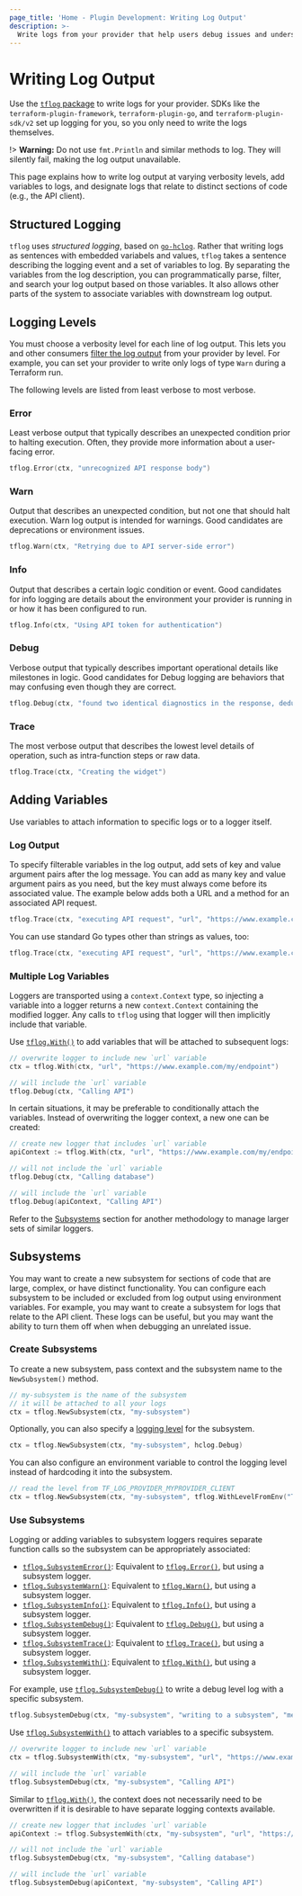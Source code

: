 ```yaml
---
page_title: 'Home - Plugin Development: Writing Log Output'
description: >-
  Write logs from your provider that help users debug issues and understand operations.
---
```


# Writing Log Output

Use the [`tflog` package](https://pkg.go.dev/github.com/hashicorp/terraform-plugin-log/tflog) to write logs for your provider. SDKs like the `terraform-plugin-framework`, `terraform-plugin-go`, and `terraform-plugin-sdk/v2` set up logging for you, so you only need to write the logs themselves.

!> **Warning:** Do not use `fmt.Println` and similar methods to log. They will silently fail, making the log output unavailable.

This page explains how to write log output at varying verbosity levels, add variables to logs, and designate logs that relate to distinct sections of code (e.g., the API client).

## Structured Logging

`tflog` uses _structured logging_, based on [`go-hclog`](https://pkg.go.dev/github.com/hashicorp/go-hclog). Rather that writing logs as sentences with embedded variabels and values, `tflog` takes a sentence describing the logging event and a set of variables to log. By separating the variables from the log description, you can programmatically parse, filter, and search your log output based on those variables. It also allows other parts of the system to associate variables with downstream log output.

## Logging Levels

You must choose a verbosity level for each line of log output. This lets you and other consumers [filter the log output](/plugin/log/filtering) from your provider by level. For example, you can set your provider to write only logs of type `Warn` during a Terraform run.

The following levels are listed from least verbose to most verbose.

### Error

Least verbose output that typically describes an unexpected condition prior to halting execution. Often, they provide more information about a user-facing error.

```go
tflog.Error(ctx, "unrecognized API response body")
```

### Warn

Output that describes an unexpected condition, but not one that should halt execution. Warn log output is intended for warnings. Good candidates are deprecations or environment issues.

```go
tflog.Warn(ctx, "Retrying due to API server-side error")
```

### Info

Output that describes a certain logic condition or event. Good candidates for info logging are details about the environment your provider is running in or how it has been configured to run.

```go
tflog.Info(ctx, "Using API token for authentication")
```

### Debug

Verbose output that typically describes important operational details like milestones in logic. Good candidates for Debug logging are behaviors that may confusing even though they are correct.

```go
tflog.Debug(ctx, "found two identical diagnostics in the response, deduplicating down to one")
```

### Trace

The most verbose output that describes the lowest level details of operation, such as intra-function steps or raw data.

```go
tflog.Trace(ctx, "Creating the widget")
```

## Adding Variables

Use variables to attach information to specific logs or to a logger itself.

### Log Output

To specify filterable variables in the log output, add sets of key and value argument pairs after the log message. You can add as many key and value argument pairs as you need, but the key must always come before its associated value. The example below adds both a URL and a method for an associated API request.

```go
tflog.Trace(ctx, "executing API request", "url", "https://www.example.com/my/endpoint", "method", "POST")
```

You can use standard Go types other than strings as values, too:

```go
tflog.Trace(ctx, "executing API request", "url", "https://www.example.com/my/endpoint", "method", "POST", "size", 200, "authenticated", true, "headers", map[string][]string{"content-type": []string{"application/json"}})
```

### Multiple Log Variables

Loggers are transported using a `context.Context` type, so injecting a variable into a logger returns a new `context.Context` containing the modified logger. Any calls to `tflog` using that logger will then implicitly include that variable.

Use [`tflog.With()`](https://pkg.go.dev/github.com/hashicorp/terraform-plugin-log/tflog#With) to add variables that will be attached to subsequent logs:

```go
// overwrite logger to include new `url` variable
ctx = tflog.With(ctx, "url", "https://www.example.com/my/endpoint")

// will include the `url` variable
tflog.Debug(ctx, "Calling API")
```

In certain situations, it may be preferable to conditionally attach the variables. Instead of overwriting the logger context, a new one can be created:

```go
// create new logger that includes `url` variable
apiContext := tflog.With(ctx, "url", "https://www.example.com/my/endpoint")

// will not include the `url` variable
tflog.Debug(ctx, "Calling database")

// will include the `url` variable
tflog.Debug(apiContext, "Calling API")
```

Refer to the [Subsystems](#subsystems) section for another methodology to manage larger sets of similar loggers.

## Subsystems

You may want to create a new subsystem for sections of code that are large, complex, or have distinct functionality. You can configure each subsystem to be included or excluded from log output using environment variables. For example, you may want to create a subsystem for logs that relate to the API client. These logs can be useful, but you may want the ability to turn them off when when debugging an unrelated issue.

### Create Subsystems

To create a new subsystem, pass context and the subsystem name to the `NewSubsystem()` method.

```go
// my-subsystem is the name of the subsystem
// it will be attached to all your logs
ctx = tflog.NewSubsystem(ctx, "my-subsystem")
```

Optionally, you can also specify a [logging level](#logging-levels) for the subsystem.

```go
ctx = tflog.NewSubsystem(ctx, "my-subsystem", hclog.Debug)
```

You can also configure an environment variable to control the logging level instead of hardcoding it into the subsystem.

```go
// read the level from TF_LOG_PROVIDER_MYPROVIDER_CLIENT
ctx = tflog.NewSubsystem(ctx, "my-subsystem", tflog.WithLevelFromEnv("TF_LOG_PROVIDER_MYPROVIDER_CLIENT"))
```

### Use Subsystems

Logging or adding variables to subsystem loggers requires separate function calls so the subsystem can be appropriately associated:

* [`tflog.SubsystemError()`](https://pkg.go.dev/github.com/hashicorp/terraform-plugin-log/tflog#SubsystemError): Equivalent to [`tflog.Error()`](https://pkg.go.dev/github.com/hashicorp/terraform-plugin-log/tflog#Error), but using a subsystem logger.
* [`tflog.SubsystemWarn()`](https://pkg.go.dev/github.com/hashicorp/terraform-plugin-log/tflog#SubsystemWarn): Equivalent to [`tflog.Warn()`](https://pkg.go.dev/github.com/hashicorp/terraform-plugin-log/tflog#Warn), but using a subsystem logger.
* [`tflog.SubsystemInfo()`](https://pkg.go.dev/github.com/hashicorp/terraform-plugin-log/tflog#SubsystemInfo): Equivalent to [`tflog.Info()`](https://pkg.go.dev/github.com/hashicorp/terraform-plugin-log/tflog#Info), but using a subsystem logger.
* [`tflog.SubsystemDebug()`](https://pkg.go.dev/github.com/hashicorp/terraform-plugin-log/tflog#SubsystemDebug): Equivalent to [`tflog.Debug()`](https://pkg.go.dev/github.com/hashicorp/terraform-plugin-log/tflog#Debug), but using a subsystem logger.
* [`tflog.SubsystemTrace()`](https://pkg.go.dev/github.com/hashicorp/terraform-plugin-log/tflog#SubsystemTrace): Equivalent to [`tflog.Trace()`](https://pkg.go.dev/github.com/hashicorp/terraform-plugin-log/tflog#Trace), but using a subsystem logger.
* [`tflog.SubsystemWith()`](https://pkg.go.dev/github.com/hashicorp/terraform-plugin-log/tflog#SubsystemWith): Equivalent to [`tflog.With()`](https://pkg.go.dev/github.com/hashicorp/terraform-plugin-log/tflog#With), but using a subsystem logger.

For example, use [`tflog.SubsystemDebug()`](https://pkg.go.dev/github.com/hashicorp/terraform-plugin-log/tflog#SubsystemDebug) to write a debug level log with a specific subsystem.

```go
tflog.SubsystemDebug(ctx, "my-subsystem", "writing to a subsystem", "meaning_of_life", 42)
```

Use [`tflog.SubsystemWith()`](https://pkg.go.dev/github.com/hashicorp/terraform-plugin-log/tflog#SubsystemWith) to attach variables to a specific subsystem.

```go
// overwrite logger to include new `url` variable
ctx = tflog.SubsystemWith(ctx, "my-subsystem", "url", "https://www.example.com/my/endpoint")

// will include the `url` variable
tflog.SubsystemDebug(ctx, "my-subsystem", "Calling API")
```

Similar to [`tflog.With()`](https://pkg.go.dev/github.com/hashicorp/terraform-plugin-log/tflog#With), the context does not necessarily need to be overwritten if it is desirable to have separate logging contexts available.

```go
// create new logger that includes `url` variable
apiContext := tflog.SubsystemWith(ctx, "my-subsystem", "url", "https://www.example.com/my/endpoint")

// will not include the `url` variable
tflog.SubsystemDebug(ctx, "my-subsystem", "Calling database")

// will include the `url` variable
tflog.SubsystemDebug(apiContext, "my-subsystem", "Calling API")
```
